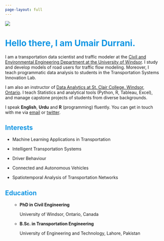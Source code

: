 ```yaml
---
page-layout: full
---
```


<!-- Nothing else to see here -->


::: {.grid}

::: {.g-col-12 .g-col-md-6}
![](umair-profile1.jpg)
:::

::: {.g-col-12 .g-col-md-6 #about-me-text}
# <span style="color:#1296e3">Hello there, I am Umair Durrani.</span>

I am a transportation data scientist and traffic modeler at the [Civil and Environmental Engineering Department at the University of Windsor](https://www.uwindsor.ca/engineering/civil/). I study and develop models of road users for traffic flow modeling. Moreover, I teach programmatic data analysis to students in the Transportation Systems Innovation Lab.

I am also an instructor of [Data Analytics at St. Clair College, Windsor, Ontario](https://www.stclaircollege.ca/programs/data-analytics-business). I teach Statistics and analytical tools (Python, R, Tableau, Excel), and manage capstone projects of students from diverse backgrounds.

I speak **English**, **Urdu** and **R** (programming) fluently. You can get in touch with me via [email](mailto:umairdurrani@outlook.com) or [twitter](https://twitter.com/umairdurrani87).

:::


::: {.g-col-12 .g-col-md-5 .g-start-md-2}
# <span style="color:#1296e3">Interests</span>

-   Machine Learning Applications in Transportation  

-   Intelligent Transportation Systems

-   Driver Behaviour

-   Connected and Autonomous Vehicles  

-   Spatiotemporal Analysis of Transportation Networks

:::

::: {.g-col-12 .g-col-md-5}
# <span style="color:#1296e3">Education</span>

<ul>

-   **PhD in Civil Engineering** <br>

    <p class="grad-location">

    University of Windsor, Ontario, Canada

    </p>


-   **B.Sc. in Transportation Engineering** <br>

    <p class="grad-location">

    University of Engineering and Technology, Lahore, Pakistan

    </p>

</ul>

:::


:::
